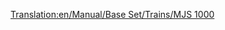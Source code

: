 [[Translation:en/Manual/Base Set/Trains/MJS 1000]]
{{es/Manual/Base Set/Trains/Trenes|Imagen=
|Nombre=MJS 1000
|Precio=  € ( £)
|Velocidad= km/h ( mph)
|Peso= t
|Potencia=CV ( kW)
|Coste-anual= € ( £)
|Diseño=
|Duración=
|Capacidad=
|Descripción=
|Vida-real=
}}